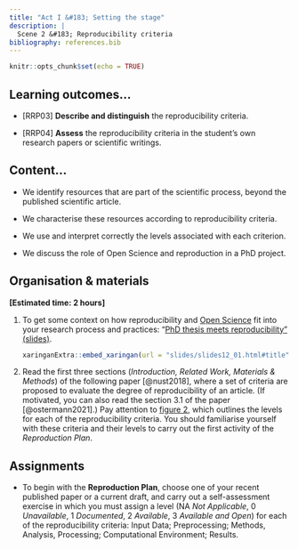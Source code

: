 ```yaml
---
title: "Act I &#183; Setting the stage"
description: |
  Scene 2 &#183; Reproducibility criteria
bibliography: references.bib
---
```


```r
knitr::opts_chunk$set(echo = TRUE)
```

##  Learning outcomes...

-   [RRP03] **Describe and distinguish** the reproducibility criteria.

-   [RRP04] **Assess** the reproducibility criteria in the student's own research papers or scientific writings.

## Content...

-   We identify resources that are part of the scientific process, beyond the published scientific article.

-   We characterise these resources according to reproducibility criteria.

-   We use and interpret correctly the levels associated with each criterion.

-   We discuss the role of Open Science and reproduction in a PhD project.


## Organisation & materials

**[Estimated time: 2 hours]**

1.  To get some context on how reproducibility and [Open Science](glossary.html#open-science) fit into your research process and practices: "[PhD thesis meets reproducibility" (slides)](slides/slides12_01.html). <!--y [video](https://drive.google.com/file/d/1mtSO0BrrvlCMEN7LBXQaa7dIGYMGgsOw/view?usp=sharing).-->

    ```r
    xaringanExtra::embed_xaringan(url = "slides/slides12_01.html#title", ratio = "16:9")
    ```

2.  Read the first three sections (*Introduction, Related Work, Materials & Methods*) of the following paper [@nust2018], where a set of criteria are proposed to evaluate the degree of reproducibility of an article. (If motivated, you can also read the section 3.1 of the paper [@ostermann2021].) Pay attention to [figure 2](https://doi.org/10.7717/peerj.5072/fig-2), which outlines the levels for each of the reproducibility criteria. You should familiarise yourself with these criteria and their levels to carry out the first activity of the *Reproduction Plan*.

<!--
3.  Reflexiona sobre tu proceso y prácticas de investigación en general (no te focalices en un proyecto o artículo en concreto) y contesta a las siguientes preguntas.

    -   Indica departamento y/o grupo de investigación.

    -   ¿Realizas una investigación teórica-conceptual, práctica-experimental, o una combinación de ellas?

    -   ¿Juegan los datos de entrada un papel importante en tu investigación? ¿Utilizas fuentes de datos ya existentes? ¿O generas los datos expresamente para tu investigación (p.e. cuestionarios)?

    -   ¿Necesitas ajustar, arreglar, limpiar, en definitiva, pre-procesar los datos de entrada para tu investigación?

    -   ¿Realizas algún análisis o aplicas algún modelo sobre los datos? ¿Utilizas alguna herramienta tecnológica ya existente para el análisis, o escribes tu propio código para analizar los datos? ¿O ambas cosas?

    -   ¿Las tablas, figuras, gráficos, mapas o diagramas son resultados habituales en tu investigación, es decir, aparecen frecuentemente en tus informes o artículos finales?
-->

## Assignments

-   To begin with the **Reproduction Plan**, choose one of your recent published paper or a current draft, and carry out a self-assessment exercise in which you must assign a level (NA *Not Applicable*, 0 *Unavailable*, 1 *Documented*, 2 *Available*, 3 *Available and Open*) for each of the reproducibility criteria: Input Data; Preprocessing; Methods, Analysis, Processing; Computational Environment; Results.
  
  
<!-- this goes to ACt II 
Reflect on those reproducibility criteria that are most difficult for you to carry out (for example, due to lack of technical knowledge or support tool or simply because you have never taken them into account). Highlight three aspects (maximum) that you would like to try to improve for the next research article. -->
   
